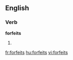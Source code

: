 ==English==

===Verb===
'''forfeits'''

# {{third-person singular of|[[forfeit]]}}

[[fr:forfeits]]
[[hu:forfeits]]
[[vi:forfeits]]